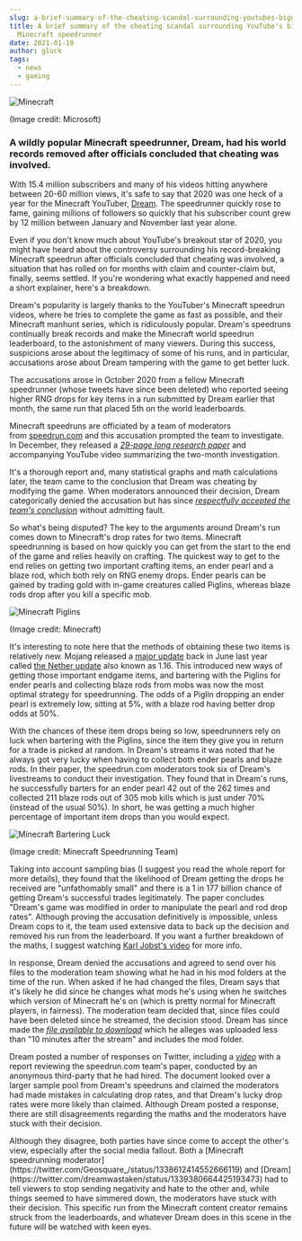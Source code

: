 ```yaml
---
slug: a-brief-summary-of-the-cheating-scandal-surrounding-youtubes-biggest-minecraft-speedrunner
title: A brief summary of the cheating scandal surrounding YouTube's biggest
  Minecraft speedrunner
date: 2021-01-10
author: gluck
tags:
  - news
  - gaming
---
```

![Minecraft](/images/minecraft.jpg "Minecraft")

(Image credit: Microsoft)

### A wildly popular Minecraft speedrunner, Dream, had his world records removed after officials concluded that cheating was involved.

With 15.4 million subscribers and many of his videos hitting anywhere between 20-60 million views, it's safe to say that 2020 was one heck of a year for the Minecraft YouTuber, [Dream](https://www.youtube.com/c/dream/videos). The speedrunner quickly rose to fame, gaining millions of followers so quickly that his subscriber count grew by 12 million between January and November last year alone.

Even if you don't know much about YouTube's breakout star of 2020, you might have heard about the controversy surrounding his record-breaking Minecraft speedrun after officials concluded that cheating was involved, a situation that has rolled on for months with claim and counter-claim but, finally, seems settled. If you're wondering what exactly happened and need a short explainer, here's a breakdown.

Dream's popularity is largely thanks to the YouTuber's Minecraft speedrun videos, where he tries to complete the game as fast as possible, and their Minecraft manhunt series, which is ridiculously popular. Dream's speedruns continually break records and make the Minecraft world speedrun leaderboard, to the astonishment of many viewers. During this success, suspicions arose about the legitimacy of some of his runs, and in particular, accusations arose about Dream tampering with the game to get better luck.

The accusations arose in October 2020 from a fellow Minecraft speedrunner (whose tweets have since been deleted) who reported seeing higher RNG drops for key items in a run submitted by Dream earlier that month, the same run that placed 5th on the world leaderboards.

Minecraft speedruns are officiated by a team of moderators from [speedrun.com](https://www.speedrun.com/) and this accusation prompted the team to investigate. In December, they released a *[29-page long research paper](https://mcspeedrun.com/dream.pdf)* and accompanying YouTube video summarizing the two-month investigation.

It's a thorough report and, many statistical graphs and math calculations later, the team came to the conclusion that Dream was cheating by modifying the game. When moderators announced their decision, Dream categorically denied the accusation but has since *[respectfully accepted the team's conclusion](https://twitter.com/dreamwastaken/status/1344716590080782339)* without admitting fault.

So what's being disputed? The key to the arguments around Dream's run comes down to Minecraft's drop rates for two items. Minecraft speedrunning is based on how quickly you can get from the start to the end of the game and relies heavily on crafting. The quickest way to get to the end relies on getting two important crafting items, an ender pearl and a blaze rod, which both rely on RNG enemy drops. Ender pearls can be gained by trading gold with in-game creatures called Piglins, whereas blaze rods drop after you kill a specific mob.

![Minecraft Piglins](/images/minecraft-piglins.jpg "Minecraft Piglins")

(Image credit: Minecraft)

It's interesting to note here that the methods of obtaining these two items is relatively new. Mojang released a [major update](https://www.pcgamer.com/minecraft-update-patch-notes/) back in June last year called [the Nether update](https://www.pcgamer.com/i-took-a-one-way-portal-to-minecrafts-updated-nether-and-tried-to-live-there/) also known as 1.16. This introduced new ways of getting those important endgame items, and bartering with the Piglins for ender pearls and collecting blaze rods from mobs was now the most optimal strategy for speedrunning. The odds of a Piglin dropping an ender pearl is extremely low, sitting at 5%, with a blaze rod having better drop odds at 50%.  

With the chances of these item drops being so low, speedrunners rely on luck when bartering with the Piglins, since the item they give you in return for a trade is picked at random. In Dream's streams it was noted that he always got very lucky when having to collect both ender pearls and blaze rods. In their paper, the speedrun.com moderators took six of Dream's livestreams to conduct their investigation. They found that in Dream's runs, he successfully barters for an ender pearl 42 out of the 262 times and collected 211 blaze rods out of 305 mob kills which is just under 70% (instead of the usual 50%). In short, he was getting a much higher percentage of important item drops than you would expect.

![Minecraft Bartering Luck](/images/minecraft-bartering-luck.png "Minecraft Bartering Luck")

(Image credit: Minecraft Speedrunning Team)

Taking into account sampling bias (I suggest you read the whole report for more details), they found that the likelihood of Dream getting the drops he received are "unfathomably small" and there is a 1 in 177 billion chance of getting Dream's successful trades legitimately. The paper concludes "Dream's game was modified in order to manipulate the pearl and rod drop rates". Although proving the accusation definitively is impossible, unless Dream cops to it, the team used extensive data to back up the decision and removed his run from the leaderboard. If you want a further breakdown of the maths, I suggest watching [Karl Jobst's video](https://www.youtube.com/watch?v=f8TlTaTHgzo&amp%3Bt=108s&amp%3Bab_channel=KarlJobst) for more info.

In response, Dream denied the accusations and agreed to send over his files to the moderation team showing what he had in his mod folders at the time of the run. When asked if he had changed the files, Dream says that it's likely he did since he changes what mods he's using when he switches which version of Minecraft he's on (which is pretty normal for Minecraft players, in fairness). The moderation team decided that, since files could have been deleted since he streamed, the decision stood. Dream has since made the *[file available to download](https://twitter.com/dreamwastaken/status/1338300939682410497)* which he alleges was uploaded less than "10 minutes after the stream" and includes the mod folder.


<p>
  <TwitterTweetEmbed tweetId={"1338300936742170627"} />
</p>

Dream posted a number of responses on Twitter, including a *[video](https://www.youtube.com/watch?v=1iqpSrNVjYQ)* with a report reviewing the speedrun.com team's paper, conducted by an anonymous third-party that he had hired. The document looked over a larger sample pool from Dream's speedruns and claimed the moderators had made mistakes in calculating drop rates, and that Dream's lucky drop rates were more likely than claimed. Although Dream posted a response, there are still disagreements regarding the maths and the moderators have stuck with their decision.


<p>
  <YouTube videoId={"1iqpSrNVjYQ"} containerClassName={"youtube-container"} />
</p>
Although they disagree, both parties have since come to accept the other's view, especially after the social media fallout. Both a [Minecraft speedrunning moderator](https://twitter.com/Geosquare_/status/1338612414552666119) and [Dream](https://twitter.com/dreamwastaken/status/1339380664425193473) had to tell viewers to stop sending negativity and hate to the other and, while things seemed to have simmered down, the moderators have stuck with their decision. This specific run from the Minecraft content creator remains struck from the leaderboards, and whatever Dream does in this scene in the future will be watched with keen eyes.